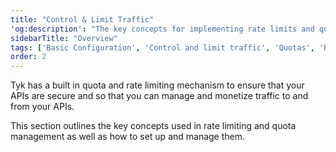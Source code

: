 ```yaml
---
title: "Control & Limit Traffic"
'og:description': "The key concepts for implementing rate limits and quotas with Tyk"
sidebarTitle: "Overview"
tags: ['Basic Configuration', 'Control and limit traffic', 'Quotas', 'Rate Limiting']
order: 2
---
```


Tyk has a built in quota and rate limiting mechanism to ensure that your APIs are secure and so that you can manage and monetize traffic to and from your APIs.

This section outlines the key concepts used in rate limiting and quota management as well as how to set up and manage them.